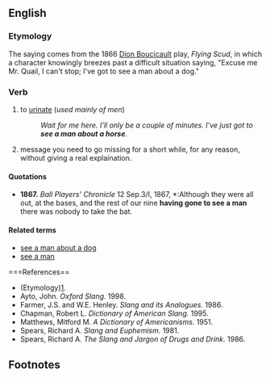 ==English==

===Etymology===
The saying comes from the 1866 [[w:Dion Boucicault|Dion Boucicault]] play, ''Flying Scud'', in which a character knowingly breezes past a difficult situation saying, "Excuse me Mr. Quail, I can't stop; I've got to see a man about a dog." 

===Verb===
{{infl|en|verb|head=to [[see]] a [[man]] about a [[horse]]}}

# {{slang|idiomatic|euphemism|rare}} to [[urinate]] (''used mainly of men'')
#:''Wait for me here. I'll only be a couple of minutes. I've just got to '''see a man about a horse'''.''
# {{slang|idiomatic|euphemism|rare}} message you need to go missing for a short while, for any reason, without giving a real explaination.

====Quotations====
* '''1867.''' ''Ball Players' Chronicle'' 12 Sep.3/I, 1867, *:Although they were all out, at the bases, and the rest of our nine '''having gone to see a man''' there was nobody to take the bat.

====Related terms====
*[[see a man about a dog]]
*[[see a man]]

===References==
* (Etymology)[http://www.joe-ks.com/phrases/phrasesS.htm].
* Ayto, John. ''Oxford Slang.'' 1998.
* Farmer, J.S. and W.E. Henley. ''Slang and its Analogues.'' 1986.
* Chapman, Robert L. ''Dictionary of American Slang.'' 1995.
* Matthews, Mitford M. ''A Dictionary of Americanisms.'' 1951.
* Spears, Richard A. ''Slang and Euphemism.'' 1981.
* Spears, Richard A. ''The Slang and Jargon of Drugs and Drink.'' 1986.

==Footnotes==